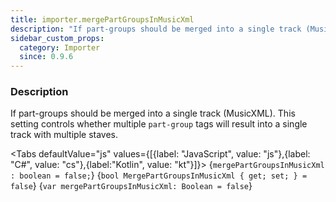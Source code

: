 ```yaml
---
title: importer.mergePartGroupsInMusicXml
description: "If part-groups should be merged into a single track (MusicXML)."
sidebar_custom_props:
  category: Importer
  since: 0.9.6
---
```




<SettingsHeader />

### Description
If part-groups should be merged into a single track (MusicXML). This setting controls whether multiple `part-group` tags will result into a single track with multiple staves.

<Tabs defaultValue="js" values={[{label: "JavaScript", value: "js"},{label: "C#", value: "cs"},{label:"Kotlin", value: "kt"}]}>
<TabItem value="js">
<CodeBlock language="ts">{`mergePartGroupsInMusicXml : boolean = false;`}</CodeBlock>
</TabItem>
<TabItem value="cs">
<CodeBlock language="csharp">{`bool MergePartGroupsInMusicXml { get; set; } = false`}</CodeBlock>
</TabItem>
<TabItem value="kt">
<CodeBlock language="kotlin">{`var mergePartGroupsInMusicXml: Boolean = false`}</CodeBlock>
</TabItem>
</Tabs>

